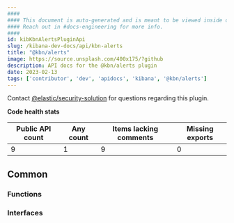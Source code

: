 ```yaml
---
####
#### This document is auto-generated and is meant to be viewed inside our experimental, new docs system.
#### Reach out in #docs-engineering for more info.
####
id: kibKbnAlertsPluginApi
slug: /kibana-dev-docs/api/kbn-alerts
title: "@kbn/alerts"
image: https://source.unsplash.com/400x175/?github
description: API docs for the @kbn/alerts plugin
date: 2023-02-13
tags: ['contributor', 'dev', 'apidocs', 'kibana', '@kbn/alerts']
---
```




Contact [@elastic/security-solution](https://github.com/orgs/elastic/teams/security-solution) for questions regarding this plugin.

**Code health stats**

| Public API count  | Any count | Items lacking comments | Missing exports |
|-------------------|-----------|------------------------|-----------------|
| 9 | 1 | 9 | 0 |

## Common

### Functions
<DocDefinitionList data={kbnAlertsObj.common.functions}/>

### Interfaces
<DocDefinitionList data={kbnAlertsObj.common.interfaces}/>

